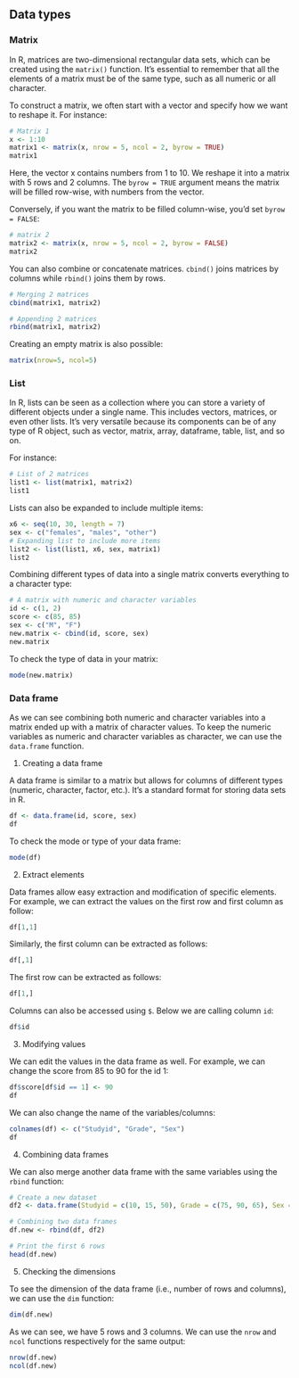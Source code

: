 ## Data types {.unnumbered}

### Matrix

::: callout-tip
In R, matrices are two-dimensional rectangular data sets, which can be created using the `matrix()` function. It's essential to remember that all the elements of a matrix must be of the same type, such as all numeric or all character.
:::

To construct a matrix, we often start with a vector and specify how we want to reshape it. For instance:

```r
# Matrix 1
x <- 1:10
matrix1 <- matrix(x, nrow = 5, ncol = 2, byrow = TRUE)
matrix1
```

Here, the vector x contains numbers from 1 to 10. We reshape it into a matrix with 5 rows and 2 columns. The `byrow = TRUE` argument means the matrix will be filled row-wise, with numbers from the vector.

Conversely, if you want the matrix to be filled column-wise, you'd set `byrow = FALSE`:

```r
# matrix 2
matrix2 <- matrix(x, nrow = 5, ncol = 2, byrow = FALSE)
matrix2
```

You can also combine or concatenate matrices. `cbind()` joins matrices by columns while `rbind()` joins them by rows.

```r
# Merging 2 matrices
cbind(matrix1, matrix2)
```

```r
# Appending 2 matrices
rbind(matrix1, matrix2)
```

Creating an empty matrix is also possible:

```r
matrix(nrow=5, ncol=5)
```

### List

::: callout-tip
In R, lists can be seen as a collection where you can store a variety of different objects under a single name. This includes vectors, matrices, or even other lists. It's very versatile because its components can be of any type of R object, such as vector, matrix, array, dataframe, table, list, and so on.
:::

For instance:

```r
# List of 2 matrices
list1 <- list(matrix1, matrix2)
list1
```

Lists can also be expanded to include multiple items:

```r
x6 <- seq(10, 30, length = 7)
sex <- c("females", "males", "other")
# Expanding list to include more items
list2 <- list(list1, x6, sex, matrix1)
list2 
```

Combining different types of data into a single matrix converts everything to a character type:

```r
# A matrix with numeric and character variables
id <- c(1, 2)
score <- c(85, 85)
sex <- c("M", "F")
new.matrix <- cbind(id, score, sex)
new.matrix
```

To check the type of data in your matrix:

```r
mode(new.matrix)
```

### Data frame

::: callout-tip
As we can see combining both numeric and character variables into a matrix ended up with a matrix of character values. To keep the numeric variables as numeric and character variables as character, we can use the `data.frame` function.
:::

1.  Creating a data frame

::: column-margin
A data frame is similar to a matrix but allows for columns of different types (numeric, character, factor, etc.). It's a standard format for storing data sets in R.
:::

```r
df <- data.frame(id, score, sex)
df
```

To check the mode or type of your data frame:

```r
mode(df)
```

2.  Extract elements

Data frames allow easy extraction and modification of specific elements. For example, we can extract the values on the first row and first column as follow:

```r
df[1,1]
```

Similarly, the first column can be extracted as follows:

```r
df[,1]
```

The first row can be extracted as follows:

```r
df[1,]
```

Columns can also be accessed using `$`. Below we are calling column `id`:

```r
df$id
```

3.  Modifying values

We can edit the values in the data frame as well. For example, we can change the score from 85 to 90 for the id 1:

```r
df$score[df$id == 1] <- 90
df
```

We can also change the name of the variables/columns:

```r
colnames(df) <- c("Studyid", "Grade", "Sex")
df
```

4.  Combining data frames

We can also merge another data frame with the same variables using the `rbind` function:

```r
# Create a new dataset
df2 <- data.frame(Studyid = c(10, 15, 50), Grade = c(75, 90, 65), Sex = c("F", "M", "M"))

# Combining two data frames
df.new <- rbind(df, df2)

# Print the first 6 rows
head(df.new)
```

5.  Checking the dimensions

To see the dimension of the data frame (i.e., number of rows and columns), we can use the `dim` function:

```r
dim(df.new)
```

As we can see, we have 5 rows and 3 columns. We can use the `nrow` and `ncol` functions respectively for the same output:

```r
nrow(df.new)
ncol(df.new)
```
